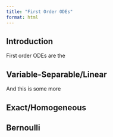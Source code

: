 ```yaml
---
title: "First Order ODEs"
format: html
---
```


## Introduction
First order ODEs are the

## Variable-Separable/Linear
And this is some more

## Exact/Homogeneous

## Bernoulli
